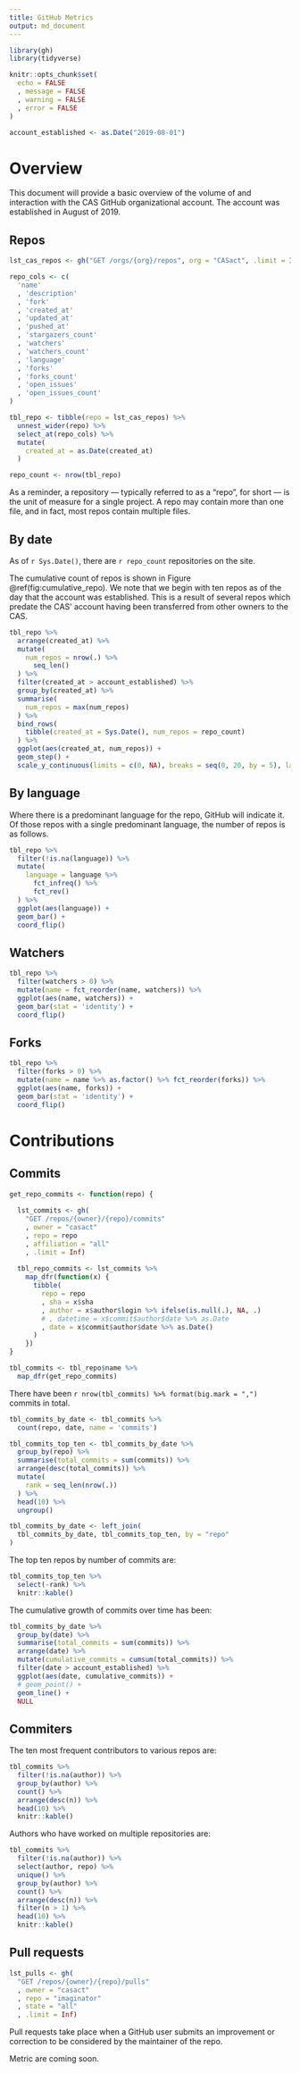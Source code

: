 ```yaml
---
title: GitHub Metrics
output: md_document
---
```


```r
library(gh)
library(tidyverse)

knitr::opts_chunk$set(
  echo = FALSE
  , message = FALSE
  , warning = FALSE
  , error = FALSE
)
```

```r
account_established <- as.Date("2019-08-01")
```

# Overview

This document will provide a basic overview of the volume of and interaction with the CAS GitHub organizational account. The account was established in August of 2019.

## Repos

```r
lst_cas_repos <- gh("GET /orgs/{org}/repos", org = "CASact", .limit = Inf)

repo_cols <- c(
  'name'
  , 'description'
  , 'fork'
  , 'created_at'
  , 'updated_at'
  , 'pushed_at'
  , 'stargazers_count'
  , 'watchers'
  , 'watchers_count'
  , 'language'
  , 'forks'
  , 'forks_count'
  , 'open_issues'
  , 'open_issues_count'
)

tbl_repo <- tibble(repo = lst_cas_repos) %>% 
  unnest_wider(repo) %>% 
  select_at(repo_cols) %>% 
  mutate(
    created_at = as.Date(created_at)
  )
```


```r
repo_count <- nrow(tbl_repo)
```

As a reminder, a repository --- typically referred to as a "repo", for short --- is the unit of measure for a single project. A repo may contain more than one file, and in fact, most repos contain multiple files.

## By date

As of `r Sys.Date()`, there are `r repo_count` repositories on the site.

The cumulative count of repos is shown in Figure \@ref(fig:cumulative_repo). We note that we begin with ten repos as of the day that the account was established. This is a result of several repos which predate the CAS' account having been transferred from other owners to the CAS.

```r
tbl_repo %>% 
  arrange(created_at) %>% 
  mutate(
    num_repos = nrow(.) %>% 
      seq_len() 
  ) %>%
  filter(created_at > account_established) %>% 
  group_by(created_at) %>% 
  summarise(
    num_repos = max(num_repos)
  ) %>% 
  bind_rows(
    tibble(created_at = Sys.Date(), num_repos = repo_count)
  ) %>% 
  ggplot(aes(created_at, num_repos)) + 
  geom_step() + 
  scale_y_continuous(limits = c(0, NA), breaks = seq(0, 20, by = 5), labels = scales::label_comma(accuracy = 1))
```

## By language

Where there is a predominant language for the repo, GitHub will indicate it. Of those repos with a single predominant language, the number of repos is as follows.

```r
tbl_repo %>% 
  filter(!is.na(language)) %>% 
  mutate(
    language = language %>% 
      fct_infreq() %>% 
      fct_rev()
  ) %>% 
  ggplot(aes(language)) + 
  geom_bar() +
  coord_flip()
```

## Watchers

```r
tbl_repo %>% 
  filter(watchers > 0) %>% 
  mutate(name = fct_reorder(name, watchers)) %>% 
  ggplot(aes(name, watchers)) + 
  geom_bar(stat = 'identity') +
  coord_flip()
```

<!--
## Stars

```r
tbl_repo %>% 
  filter(stargazers_count > 0) %>% 
  mutate(name = fct_reorder(name, stargazers_count)) %>% 
  ggplot(aes(name, stargazers_count)) + 
  geom_bar(stat = 'identity') +
  coord_flip()
```
-->

## Forks

```r
tbl_repo %>% 
  filter(forks > 0) %>% 
  mutate(name = name %>% as.factor() %>% fct_reorder(forks)) %>% 
  ggplot(aes(name, forks)) + 
  geom_bar(stat = 'identity') +
  coord_flip()
```

<!-- Maybe add some stuff about words in the description or some shit. -->

# Contributions

## Commits

```r
get_repo_commits <- function(repo) {
  
  lst_commits <- gh(
    "GET /repos/{owner}/{repo}/commits"
    , owner = "casact"
    , repo = repo
    , affiliation = "all"
    , .limit = Inf)
  
  tbl_repo_commits <- lst_commits %>% 
    map_dfr(function(x) {
      tibble(
        repo = repo
        , sha = x$sha
        , author = x$author$login %>% ifelse(is.null(.), NA, .)
        # , datetime = x$commit$author$date %>% as.Date
        , date = x$commit$author$date %>% as.Date()
      )
    })
}

tbl_commits <- tbl_repo$name %>% 
  map_dfr(get_repo_commits)
```

There have been `r nrow(tbl_commits) %>% format(big.mark = ",")` commits in total.

```r
tbl_commits_by_date <- tbl_commits %>% 
  count(repo, date, name = 'commits')

tbl_commits_top_ten <- tbl_commits_by_date %>% 
  group_by(repo) %>% 
  summarise(total_commits = sum(commits)) %>% 
  arrange(desc(total_commits)) %>% 
  mutate(
    rank = seq_len(nrow(.))
  ) %>% 
  head(10) %>% 
  ungroup()

tbl_commits_by_date <- left_join(
  tbl_commits_by_date, tbl_commits_top_ten, by = "repo"
)
```

The top ten repos by number of commits are:

```r
tbl_commits_top_ten %>% 
  select(-rank) %>% 
  knitr::kable()
```

The cumulative growth of commits over time has been:

```r
tbl_commits_by_date %>% 
  group_by(date) %>% 
  summarise(total_commits = sum(commits)) %>% 
  arrange(date) %>% 
  mutate(cumulative_commits = cumsum(total_commits)) %>% 
  filter(date > account_established) %>% 
  ggplot(aes(date, cumulative_commits)) + 
  # geom_point() + 
  geom_line() +
  NULL
```

<!-- Show commits over time for each repo separately. 

```r
tbl_commits_by_date %>% 
  filter(date > account_established) %>% 
  ggplot(aes(date, commits)) + 
  geom_point()
```

```r
tbl_commits_by_date %>% 
  filter(rank < 10) %>% 
  filter(date > account_established) %>% 
  ggplot(aes(date, commits, color = repo)) + 
  geom_point()
```


```r
tbl_commits_by_date %>% 
  filter(rank < 10) %>% 
  group_by(repo) %>% 
  arrange(date) %>% 
  mutate(cumulative_commits = cumsum(commits)) %>% 
  filter(date > account_established) %>% 
  ggplot(aes(date, cumulative_commits, color = repo)) + 
  geom_point() + 
  geom_line() +
  NULL
  facet_wrap(~repo, scales = 'free_y')
```

```r
lst_commit_activity <- gh(
  "GET /repos/{owner}/{repo}/stats/commit_activity"
  , owner = "casact"
  , repo = "imaginator"
  , .limit = Inf
)
```
-->

## Commiters

The ten most frequent contributors to various repos are:

```r
tbl_commits %>% 
  filter(!is.na(author)) %>% 
  group_by(author) %>% 
  count() %>% 
  arrange(desc(n)) %>% 
  head(10) %>% 
  knitr::kable()
```

Authors who have worked on multiple repositories are:

```r
tbl_commits %>% 
  filter(!is.na(author)) %>% 
  select(author, repo) %>% 
  unique() %>% 
  group_by(author) %>% 
  count() %>% 
  arrange(desc(n)) %>% 
  filter(n > 1) %>% 
  head(10) %>% 
  knitr::kable()
```

## Pull requests

```r
lst_pulls <- gh(
  "GET /repos/{owner}/{repo}/pulls"
  , owner = "casact"
  , repo = "imaginator"
  , state = "all"
  , .limit = Inf)
```

Pull requests take place when a GitHub user submits an improvement or correction to be considered by the maintainer of the repo.

Metric are coming soon.

<!--

## Collaborators

```r
get_repo_collaborators <- function(repo) {
  
  lst_collaborators <- gh(
    "GET /repos/{owner}/{repo}/collaborators"
    , owner = "casact"
    , repo = repo
    , affiliation = "all"
    , .limit = Inf)
  
  tbl_repo_collaborators <- lst_collaborators %>% 
    map_dfr(function(x) {
      tibble(
        repo = repo
        , user = x$login
        , type = x$type
      )
    })
}

tbl_collaborators <- tbl_repo$name %>% 
  map_dfr(get_repo_collaborators)
```

```r
tbl_collaborators %>% 
  filter(!user %in% c('aadler', 'ResearchActuary')) %>% 
  count(user, sort = TRUE)
```

```r
tbl_collaborators %>% 
  filter(!user %in% c('aadler', 'ResearchActuary')) %>% 
  count(repo, sort = TRUE)
```
-->